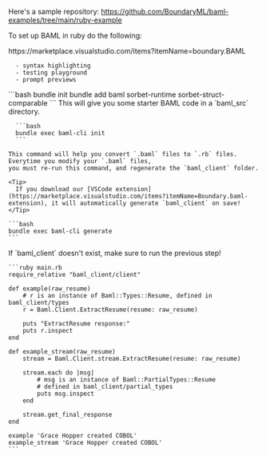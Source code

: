 Here's a sample repository: https://github.com/BoundaryML/baml-examples/tree/main/ruby-example

To set up BAML in ruby do the following:

<Steps>
  <Step title="Install BAML VSCode Extension">
      https://marketplace.visualstudio.com/items?itemName=boundary.BAML

      - syntax highlighting
      - testing playground
      - prompt previews

  </Step>
  <Step title="Install baml">
        ```bash
        bundle init
        bundle add baml sorbet-runtime sorbet-struct-comparable
        ```
  </Step>
  <Step title="Add some starter code">
      This will give you some starter BAML code in a `baml_src` directory.

      ```bash
      bundle exec baml-cli init
      ```

  </Step>
  <Step title="Generate python code from .baml files">

    This command will help you convert `.baml` files to `.rb` files. Everytime you modify your `.baml` files,
    you must re-run this command, and regenerate the `baml_client` folder.

    <Tip>
      If you download our [VSCode extension](https://marketplace.visualstudio.com/items?itemName=Boundary.baml-extension), it will automatically generate `baml_client` on save!
    </Tip>

    ```bash
    bundle exec baml-cli generate
    ```

  </Step>
  <Step title="Use a baml function in Ruby!">
    <Tip>If `baml_client` doesn't exist, make sure to run the previous step!</Tip>

    ```ruby main.rb
    require_relative "baml_client/client"

    def example(raw_resume)
        # r is an instance of Baml::Types::Resume, defined in baml_client/types
        r = Baml.Client.ExtractResume(resume: raw_resume)

        puts "ExtractResume response:"
        puts r.inspect
    end

    def example_stream(raw_resume)
        stream = Baml.Client.stream.ExtractResume(resume: raw_resume)

        stream.each do |msg|
            # msg is an instance of Baml::PartialTypes::Resume
            # defined in baml_client/partial_types
            puts msg.inspect
        end

        stream.get_final_response
    end

    example 'Grace Hopper created COBOL'
    example_stream 'Grace Hopper created COBOL'
    ```

  </Step>
</Steps>
